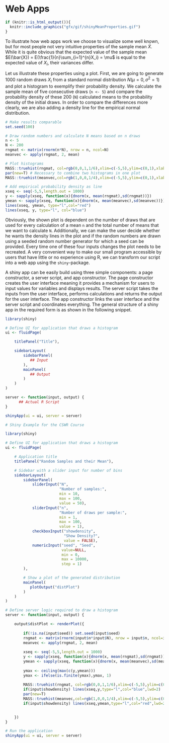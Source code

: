 # Web Apps

```r
if (knitr::is_html_output()){
  knitr::include_graphics("gfx/gif/shinyMeanProperties.gif")
}
```

To illustrate how web apps work we choose to visualize some well known, but for most people not very intuitive properties of the sample mean $\bar{X}$. While it is quite obvious that the expected value of the sample mean $E(\bar{X}) = E(\frac{1}{n}\sum_{i=1}^{n}X_i) = \mu$ is equal to the expected value of $X_i$, their variances differ.

Let us illustrate these properties using a plot. First, we are going to generate 1000 random draws $X_i$ from a standard normal distribution $N(\mu=0,\sigma^2=1)$ and plot a histogram to exemplify their probability density. We calculate the sample mean of five consecutive draws (`n <- 5`) and compare the probability density of these 200 (`N`) calculated means to the probability density of the initial draws. In order to compare the differences more clearly, we are also adding a density line for the empirical normal distribution.

```r
# Make results comparable
set.seed(100)

# Draw random numbers and calculate N means based on n draws
n <- 5
N <- 200
rngmat <- matrix(rnorm(n*N), nrow = n, ncol=N)
meanvec <- apply(rngmat, 2, mean)

# Plot histograms 
MASS::truehist(rngmat, col=rgb(0,0,1,1/6),xlim=c(-5,5),ylim=c(0,1),xlab="")
par(new=T) # Necessary to combine two histograms in one plot
MASS::truehist(meanvec,col=rgb(1,0,0,1/4),xlim=c(-5,5),ylim=c(0,1),xlab="")

# Add empirical probability density as line
xseq <- seq(-5,5,length.out = 1000)
y <- sapply(xseq, function(x){dnorm(x, mean(rngmat),sd(rngmat))})
ymean <- sapply(xseq, function(x){dnorm(x, mean(meanvec),sd(meanvec))})
lines(xseq, ymean, type="l",col="red")
lines(xseq, y, type="l", col="blue")
```

Obviously, the shown plot is dependent on the number of draws that are used for every calculation of a mean `n` and the total number of means that we want to calculate `N`. Additionally, we can make the user decide whether he wants the density lines in the plot and if the random numbers are drawn using a seeded random number generator for which a seed can be provided. Every time one of these four inputs changes the plot needs to be recreated. A very convenient way to make our small program accessible by users that have little or no experience using R, we can transform our script into a web app using the `shiny`-package.

A shiny app can be easily build using three simple components: a page constructor, a server script, and app constructor. The page constructor creates the user interface meaning it provides a mechanism for users to input values for variables and displays results. The server script takes the inputs from the user interface, performs calculations and returns the output for the user interface. The app constructor links the user interface and the server script and coordinates everything. The general structure of a shiny app in the required form is as shown in the following snippet.

```r
library(shiny)

# Define UI for application that draws a histogram
ui <- fluidPage(

    titlePanel("Title"),

    sidebarLayout(
        sidebarPanel(
           ## Input
        ),
        mainPanel(
           ## Output
        )
    )
)

server <- function(input, output) {
      ## Actual R Script 
}

shinyApp(ui = ui, server = server)
```


```r
# Shiny Example for the CSWR Course

library(shiny)

# Define UI for application that draws a histogram
ui <- fluidPage(

    # Application title
    titlePanel("Random Samples and their Mean"),

    # Sidebar with a slider input for number of bins 
    sidebarLayout(
        sidebarPanel(
            sliderInput("N",
                        "Number of samples:",
                        min = 10,
                        max = 100,
                        value = 50),
            sliderInput("n",
                        "Number of draws per sample:",
                        min = 1,
                        max = 100,
                        value = 1),
            checkboxInput("showdensity", 
                          "Show Density?", 
                          value = FALSE),
            numericInput("seed", "Seed", 
                         value=NULL, 
                         min = 0, 
                         max = 10000, 
                         step = 1)
        ),

        # Show a plot of the generated distribution
        mainPanel(
           plotOutput("distPlot")
        )
    )
)

# Define server logic required to draw a histogram
server <- function(input, output) {

    output$distPlot <- renderPlot({
        
        if(!is.na(input$seed)) set.seed(input$seed)
        rngmat <- matrix(rnorm(input$n*input$N), nrow = input$n, ncol=input$N)
        meanvec <- apply(rngmat, 2, mean)
        
        xseq <- seq(-5,5,length.out = 1000)
        y <- sapply(xseq, function(x){dnorm(x, mean(rngmat),sd(rngmat))})
        ymean <- sapply(xseq, function(x){dnorm(x, mean(meanvec),sd(meanvec))})
        
        ymax <- ceiling(max(c(y,ymean)))
        ymax <- ifelse(is.finite(ymax),ymax, 1)
        
        MASS::truehist(rngmat, col=rgb(0,0,1,1/6),xlim=c(-5,5),ylim=c(0,ymax),xlab="")
        if(input$showdensity) lines(xseq,y,type="l",col="blue",lwd=2)
        par(new=T)
        MASS::truehist(meanvec,col=rgb(1,0,0,1/4),xlim=c(-5,5),ylim=c(0,ymax),xlab="")
        if(input$showdensity) lines(xseq,ymean,type="l",col="red",lwd=2)
        

    })
}

# Run the application 
shinyApp(ui = ui, server = server)

```

